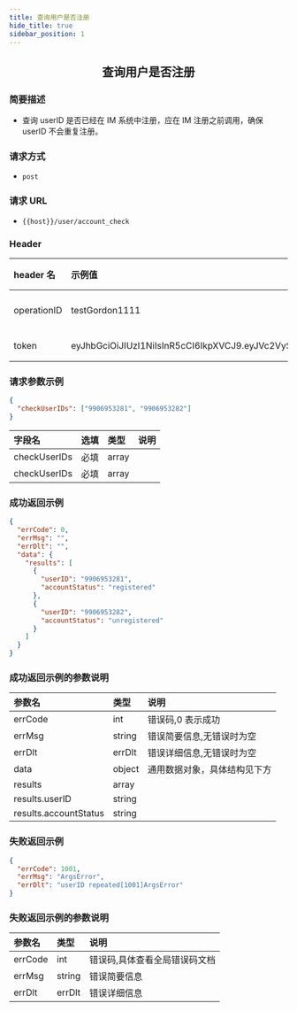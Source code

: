 ```yaml
---
title: 查询用户是否注册
hide_title: true
sidebar_position: 1
---
```


<center>

## 查询用户是否注册

</center>

### 简要描述

- 查询 userID 是否已经在 IM 系统中注册，应在 IM 注册之前调用，确保 userID 不会重复注册。

### 请求方式

- `post`

### 请求 URL

- `{{host}}/user/account_check`

### Header

| header 名   | 示例值                                                                                                                                                                                                   | 选填 | 类型   | 说明                         |
| :---------- | :------------------------------------------------------------------------------------------------------------------------------------------------------------------------------------------------------- | :--- | ------ | ---------------------------- |
| operationID | testGordon1111                                                                                                                                                                                           | 必填 | string | operationID 用于全局链路追踪 |
| token       | eyJhbGciOiJIUzI1NiIsInR5cCI6IkpXVCJ9.eyJVc2VySUQiOiIxMTA5NzkyMTQwIiwiUGxhdGZvcm1JRCI6MSwiZXhwIjoxNjk1OTAzNjc5LCJuYmYiOjE2ODgxMjczNzksImlhdCI6MTY4ODEyNzY3OX0.YzU9Twr7UsfnX4ozrBohFbVDqMRpURzo9ENCVdFN1KY | 必填 | string | 管理员或者用户 token         |

### 请求参数示例

```json
{
  "checkUserIDs": ["9906953281", "9906953282"]
}
```

| 字段名       | 选填 | 类型  | 说明 |
| :----------- | :--- | :---- | ---- |
| checkUserIDs | 必填 | array |      |
| checkUserIDs | 必填 | array |      |

### 成功返回示例

```json
{
  "errCode": 0,
  "errMsg": "",
  "errDlt": "",
  "data": {
    "results": [
      {
        "userID": "9906953281",
        "accountStatus": "registered"
      },
      {
        "userID": "9906953282",
        "accountStatus": "unregistered"
      }
    ]
  }
}
```

### 成功返回示例的参数说明

| 参数名                | 类型   | 说明                         |
| :-------------------- | :----- | :--------------------------- |
| errCode               | int    | 错误码,0 表示成功            |
| errMsg                | string | 错误简要信息,无错误时为空    |
| errDlt                | errDlt | 错误详细信息,无错误时为空    |
| data                  | object | 通用数据对象，具体结构见下方 |
| results               | array  |                              |
| results.userID        | string |                              |
| results.accountStatus | string |                              |

### 失败返回示例

```json
{
  "errCode": 1001,
  "errMsg": "ArgsError",
  "errDlt": "userID repeated[1001]ArgsError"
}
```

### 失败返回示例的参数说明

| 参数名  | 类型   | 说明                          |
| :------ | :----- | :---------------------------- |
| errCode | int    | 错误码,具体查看全局错误码文档 |
| errMsg  | string | 错误简要信息                  |
| errDlt  | errDlt | 错误详细信息                  |
